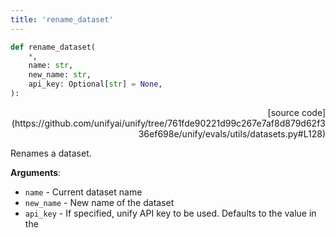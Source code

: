```yaml
---
title: 'rename_dataset'
---
```


```python
def rename_dataset(
    *,
    name: str,
    new_name: str,
    api_key: Optional[str] = None,
):
```

<p align="right">[source code](https://github.com/unifyai/unify/tree/761fde90221d99c267e7af8d879d62f336ef698e/unify/evals/utils/datasets.py#L128)</p>

Renames a dataset.

**Arguments**:

- `name` - Current dataset name
- `new_name` - New name of the dataset
- `api_key` - If specified, unify API key to be used. Defaults to the value in the